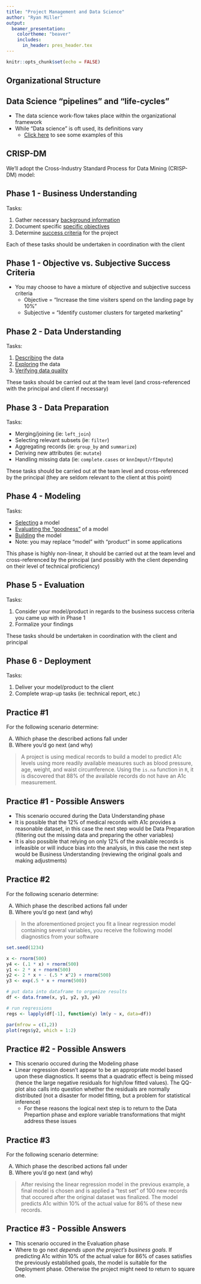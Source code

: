 ```yaml
---
title: "Project Management and Data Science"
author: "Ryan Miller"
output: 
  beamer_presentation:
    colortheme: "beaver"
    includes:
      in_header: pres_header.tex
---
```


```r
knitr::opts_chunk$set(echo = FALSE)
```

## Organizational Structure

\includegraphics[width=1\textwidth]{fig/org.png}

## Data Science "pipelines" and "life-cycles"

- The data science work-flow takes place within the organizational framework
- While "Data science" is oft used, its definitions vary
    - [Click here](https://remiller1450.github.io/s395s20/ds_proj_pipe.pdf) to see some examples of this
  
## CRISP-DM

We'll adopt the Cross-Industry Standard Process for Data Mining (CRISP-DM) model:

\begin{center}
\includegraphics[width=0.67\textwidth]{fig/crisp_process.png}
\end{center}

## Phase 1 - Business Understanding

Tasks:

1) Gather necessary [background information](https://www.ibm.com/support/knowledgecenter/SS3RA7_15.0.0/com.ibm.spss.crispdm.help/crisp_business_criteria.htm)
2) Document specific [specific objectives](https://www.ibm.com/support/knowledgecenter/SS3RA7_15.0.0/com.ibm.spss.crispdm.help/crisp_business_objectives.htm)
3) Determine [success criteria](https://www.ibm.com/support/knowledgecenter/SS3RA7_15.0.0/com.ibm.spss.crispdm.help/crisp_success_criteria_business.htm) for the project

Each of these tasks should be undertaken in coordination with the client 

## Phase 1 - Objective vs. Subjective Success Criteria

- You may choose to have a mixture of objective and subjective success criteria
    - Objective = "Increase the time visiters spend on the landing page by 10%"
    - Subjective = "Identify customer clusters for targeted marketing"
    
## Phase 2 - Data Understanding

Tasks:

1) [Describing](https://www.ibm.com/support/knowledgecenter/SS3RA7_15.0.0/com.ibm.spss.crispdm.help/crisp_describe_data.htm) the data
2) [Exploring](https://www.ibm.com/support/knowledgecenter/SS3RA7_15.0.0/com.ibm.spss.crispdm.help/crisp_explore_data.htm) the data
3) [Verifying data quality](https://www.ibm.com/support/knowledgecenter/SS3RA7_15.0.0/com.ibm.spss.crispdm.help/crisp_verify_data_quality.htm)

These tasks should be carried out at the team level (and cross-referenced with the principal and client if necessary)

## Phase 3 - Data Preparation

Tasks:

- Merging/joining (ie: `left_join`)
- Selecting relevant subsets (ie: `filter`)
- Aggregating records (ie: `group_by` and `summarize`)
- Deriving new attributes (ie: `mutate`)
- Handling missing data (ie: `complete.cases` or `knnImput`/`rfImpute`)

These tasks should be carried out at the team level and cross-referenced by the principal (they are seldom relevant to the client at this point)

## Phase 4 - Modeling 

Tasks:

- [Selecting](https://www.ibm.com/support/knowledgecenter/SS3RA7_15.0.0/com.ibm.spss.crispdm.help/crisp_select_model_technique.htm) a model
- [Evaluating the "goodness"](https://www.ibm.com/support/knowledgecenter/SS3RA7_15.0.0/com.ibm.spss.crispdm.help/crisp_generate_test_design.htm) of a model
- [Building](https://www.ibm.com/support/knowledgecenter/SS3RA7_15.0.0/com.ibm.spss.crispdm.help/crisp_build_model.htm) the model
- Note: you may replace "model" with "product" in some applications

This phase is highly non-linear, it should be carried out at the team level and cross-referenced by the principal (and possibly with the client depending on their level of technical proficiency)

## Phase 5 - Evaluation 

Tasks:

1) Consider your model/product in regards to the business success criteria you came up with in Phase 1
2) Formalize your findings

These tasks should be undertaken in coordination with the client and principal

## Phase 6 - Deployment

Tasks:

1) Deliver your model/product to the client
2) Complete wrap-up tasks (ie: technical report, etc.)

## Practice #1

For the following scenario determine:

A) Which phase the described actions fall under
B) Where you'd go next (and why)

> A project is using medical records to build a model to predict A1c levels using more readily available measures such as blood pressure, age, weight, and waist circumference.  Using the `is.na` function in `R`, it is discovered that 88% of the available records do not have an A1c measurement.


## Practice #1 - Possible Answers

- This scenario occured during the Data Understanding phase
- It is possible that the 12% of medical records with A1c provides a reasonable dataset, in this case the next step would be Data Preparation (filtering out the missing data and preparing the other variables)
- It is also possible that relying on only 12% of the available records is infeasible or will induce bias into the analysis, in this case the next step would be Business Understanding (reviewing the original goals and making adjustments)

## Practice #2

For the following scenario determine:

A) Which phase the described actions fall under
B) Where you'd go next (and why)

> In the aforementioned project you fit a linear regression model containing several variables, you receive the following model diagnostics from your software

```r
set.seed(1234)

x <- rnorm(500)
y4 <- (.1 * x) + rnorm(500)
y1 <- 2 * x + rnorm(500)
y2 <- 2 * x + - (.5 * x^2) + rnorm(500)
y3 <- exp(.5 * x + rnorm(500))

# put data into dataframe to organize results
df <- data.frame(x, y1, y2, y3, y4)

# run regressions
regs <- lapply(df[-1], function(y) lm(y ~ x, data=df))

par(mfrow = c(1,2))
plot(regs$y2, which = 1:2)
```


## Practice #2 - Possible Answers

- This scenario occured during the Modeling phase
- Linear regression doesn't appear to be an appropriate model based upon these diagnostics.  It seems that a quadratic effect is being missed (hence the large negative residuals for high/low fitted values). The QQ-plot also calls into question whether the residuals are normally distributed (not a disaster for model fitting, but a problem for statistical inference)
    - For these reasons the logical next step is to return to the Data Prepartion phase and explore variable transformations that might address these issues

## Practice #3 

For the following scenario determine:

A) Which phase the described actions fall under
B) Where you'd go next (and why)

> After revising the linear regression model in the previous example, a final model is chosen and is applied a "test set" of 100 new records that occured after the original dataset was finalized. The model predicts A1c within 10% of the actual value for 86% of these new records.

## Practice #3 - Possible Answers

- This scenario occured in the Evaluation phase
- Where to go next *depends upon the project's business goals*.  If predicting A1c within 10% of the actual value for 86% of cases satisfies the previously established goals, the model is suitable for the Deployment phase.  Otherwise the project might need to return to square one.

